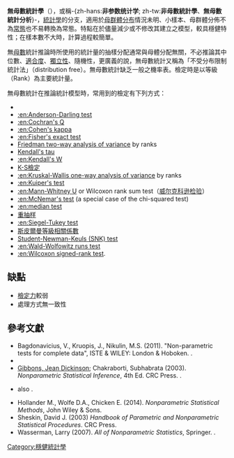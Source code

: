 {{Link style|time=2015-12-12T03:12:27+00:00}}
{{NoteTA |G1=Math}}
'''無母數統計學'''（{{lang-en|nonparametric statistics}}），或稱-{zh-hans:'''非参数统计学'''; zh-tw:'''非母數統計學'''、'''無母數統計分析'''}-，[[統計學|統計學]]的分支，適用於[[总体|母群體]][[概率分布|分布]]情況未明、小樣本、母群體分佈不為[[正态分布|常態]]也不易轉換為常態。特點在於儘量減少或不修改其建立之模型，較具穩健特性；在樣本數不大時，計算過程較簡單。

無[[母數|母數]]統計推論時所使用的統計量的抽樣分配通常與母體分配無關，不必推論其中位數、[[皮爾森卡方檢定|適合度]]、[[独立_(概率论)|獨立性]]、隨機性，更廣義的說，無母數統計又稱為「不受分布限制統計法」（distribution free）。無母數統計缺乏一般之機率表。檢定時是以等級（Rank）為主要統計量。

無母數統計在推論統計模型時，常用到的檢定有下列方式：
*{{tsl|en|binomial test|二項檢定}}
*[[:en:Anderson-Darling_test|:en:Anderson-Darling test]]
*[[:en:Cochran's_Q|:en:Cochran's Q]]
*[[:en:Cohen's_kappa|:en:Cohen's kappa]]
*[[:en:Fisher's_exact_test|:en:Fisher's exact test]]
*[[:en:Friedman_test|Friedman two-way analysis of variance]] by ranks
*[[:en:rank_correlation|Kendall's tau]]
*[[:en:Kendall's_W|:en:Kendall's W]]
*[[K-S檢定|K-S檢定]]
*[[:en:Kruskal-Wallis_one-way_analysis_of_variance|:en:Kruskal-Wallis one-way analysis of variance]] by ranks
*[[:en:Kuiper's_test|:en:Kuiper's test]]
*[[:en:Mann-Whitney_U|:en:Mann-Whitney U]] or Wilcoxon rank sum test（[[威尔克科逊检验|威尔克科逊检验]]）
*[[:en:McNemar's_test|:en:McNemar's test]] (a special case of the chi-squared test)
*[[:en:median_test|:en:median test]]
*[[重抽样|重抽样]]
*[[:en:Siegel-Tukey_test|:en:Siegel-Tukey test]]
*[[斯皮爾曼等級相關係數|斯皮爾曼等級相關係數]]
*[[:en:Student-Newman-Keuls_test|Student-Newman-Keuls (SNK) test]]
*[[:en:Wald-Wolfowitz_runs_test|:en:Wald-Wolfowitz runs test]]
*[[:en:Wilcoxon_signed-rank_test|:en:Wilcoxon signed-rank test]].

==缺點==
* [[檢定力|檢定力]]較弱
* 處理方式無一致性

==參考文獻==
{{refbegin|2}}
* Bagdonavicius, V., Kruopis, J., Nikulin, M.S. (2011). "Non-parametric tests for complete data", ISTE & WILEY: London & Hoboken. {{isbn|978-1-84821-269-5}}.
* {{cite book |last=Corder |first=G. W. |last2=Foreman |first2=D. I. |year=2014 |title=Nonparametric Statistics: A Step-by-Step Approach |location= |publisher=Wiley |isbn=978-1118840313 }}
* [[Jean_D._Gibbons|Gibbons, Jean Dickinson]]; Chakraborti, Subhabrata (2003). ''Nonparametric Statistical Inference'', 4th Ed.  CRC Press. {{isbn|0-8247-4052-1}}.
* {{cite book |last1=Hettmansperger |first1=T. P. |last2=McKean |first2=J. W. |title=Robust Nonparametric Statistical Methods| edition=First|series=Kendall's Library of Statistics|volume=5|publisher= [[Edward_Arnold_(publisher)|Edward Arnold]] |location=London|agency=New York: John Wiley & Sons |year=1998|isbn=0-340-54937-8 |mr=1604954}} also {{isbn|0-471-19479-4}}.
* Hollander M., Wolfe D.A., Chicken E. (2014). ''Nonparametric Statistical Methods'', John Wiley & Sons.
* Sheskin, David J. (2003) ''Handbook of Parametric and Nonparametric Statistical Procedures''. CRC Press. {{ISBN|1-58488-440-1}}
* Wasserman, Larry (2007). ''All of Nonparametric Statistics'', Springer. {{isbn|0-387-25145-6}}.
{{refend}}

[[Category:穩健統計學|Category:穩健統計學]]